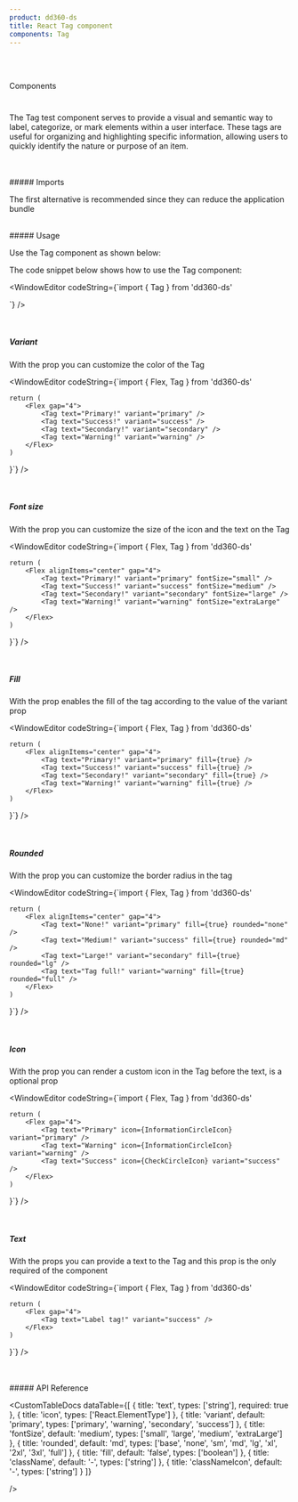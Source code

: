 ```yaml
---
product: dd360-ds
title: React Tag component
components: Tag
---
```


<br id='top' />
<br />

<Label>Components</Label>

# <HeaderDocCustom title="Tag" pathUrl="components-tag--tag" />

The Tag test component serves to provide a visual and semantic way to label, categorize, or mark elements within a user interface. These tags are useful for organizing and highlighting specific information, allowing users to quickly identify the nature or purpose of an item.

<br />
<br />
##### <span name="floating-nav">Imports</span>

The first alternative is recommended since they can reduce the application bundle

<WindowEditor codeString="import Tag from 'dd360-ds/Tag'" />
<WindowEditor codeString="import { Tag } from 'dd360-ds'" />

<br />
##### <span name="floating-nav">Usage</span>

Use the Tag component as shown below:

<Playground className="gap-y-2">
    <Tag text="Label tag" className="primary-tag-class" />
</Playground>

The code snippet below shows how to use the Tag component:

<WindowEditor
    codeString={`import { Tag } from 'dd360-ds'
  
<Tag text="Label tag" />`}
/>

<br />

##### <span name="floating-nav">Variant</span>

With the prop <TagDocs text='variant' /> you can customize the color of the Tag

<Playground className="gap-y-2">
    <Flex className="flex" gap="4">
        <Tag text="Primary!" variant="primary"  className="primary-tag-class" />
        <Tag text="Success!" variant="success" className="success-tag-class" />
        <Tag text="Secondary!" variant="secondary" className="secondary-tag-class" />
        <Tag text="Warning!" variant="warning" className="warning-tag-class" />
    </Flex>
</Playground>

<WindowEditor
    codeString={`import { Flex, Tag } from 'dd360-ds'

    return (
        <Flex gap="4">
            <Tag text="Primary!" variant="primary" />
            <Tag text="Success!" variant="success" />
            <Tag text="Secondary!" variant="secondary" />
            <Tag text="Warning!" variant="warning" />
        </Flex>
    )
}`} />

<br />

##### <span name="floating-nav">Font size</span>

With the prop <TagDocs text='fontSize' /> you can customize the size of the icon and the text on the Tag

<Playground className="gap-y-2">
    <Flex alignItems="center" gap="4">
        <Tag text="Primary!" variant="primary" fontSize="small" className="primary-tag-class" />
        <Tag text="Success!" variant="success" fontSize="medium" className="success-tag-class" />
        <Tag text="Secondary!" variant="secondary" fontSize="large" className="secondary-tag-class" />
        <Tag text="Warning!" variant="warning" fontSize="extraLarge" className="warning-tag-class" />
    </Flex>
</Playground>

<WindowEditor
    codeString={`import { Flex, Tag } from 'dd360-ds'

    return (
        <Flex alignItems="center" gap="4">
            <Tag text="Primary!" variant="primary" fontSize="small" />
            <Tag text="Success!" variant="success" fontSize="medium" />
            <Tag text="Secondary!" variant="secondary" fontSize="large" />
            <Tag text="Warning!" variant="warning" fontSize="extraLarge" />
        </Flex>
    )
}`} />

<br />

##### <span name="floating-nav">Fill</span>

With the prop <TagDocs text='fill' /> enables the fill of the tag according to the value of the variant prop

<Playground className="gap-y-2">
    <Flex alignItems="center" gap="4">
        <Tag text="Primary!" variant="primary" fill={true} className="primary-filled-tag-class" />
        <Tag text="Success!" variant="success" fill={true} className="success-filled-tag-class" />
        <Tag text="Secondary!" variant="secondary" fill={true} className="secondary-filled-tag-class" />
        <Tag text="Warning!" variant="warning" fill={true} className="warning-filled-tag-class" />
    </Flex>
</Playground>

<WindowEditor
    codeString={`import { Flex, Tag } from 'dd360-ds'

    return (
        <Flex alignItems="center" gap="4">
            <Tag text="Primary!" variant="primary" fill={true} />
            <Tag text="Success!" variant="success" fill={true} />
            <Tag text="Secondary!" variant="secondary" fill={true} />
            <Tag text="Warning!" variant="warning" fill={true} />
        </Flex>
    )
}`} />

<br />

##### <span name="floating-nav">Rounded</span>

With the prop <TagDocs text='rounded' /> you can customize the border radius in the tag

<Playground className="gap-y-2">
    <Flex alignItems="center" gap="4">
        <Tag text="None!" variant="primary" fill={true} rounded="none" className="primary-filled-tag-class" />
        <Tag text="Medium!" variant="success" fill={true} rounded="md" className="success-filled-tag-class" />
        <Tag text="Large!" variant="secondary" fill={true} rounded="lg" className="secondary-filled-tag-class" />
        <Tag text="Tag full!" variant="warning" fill={true} rounded="full" className="warning-filled-tag-class" />
    </Flex>
</Playground>

<WindowEditor
    codeString={`import { Flex, Tag } from 'dd360-ds'

    return (
        <Flex alignItems="center" gap="4">
            <Tag text="None!" variant="primary" fill={true} rounded="none" />
            <Tag text="Medium!" variant="success" fill={true} rounded="md" />
            <Tag text="Large!" variant="secondary" fill={true} rounded="lg" />
            <Tag text="Tag full!" variant="warning" fill={true} rounded="full" />
        </Flex>
    )
}`} />

<br />

##### <span name="floating-nav">Icon</span>

With the prop <TagDocs text='icon' /> you can render a custom icon in the Tag before the text, is a optional
prop

<Playground className="gap-y-2">
    <Flex gap="4">
        <TagCustom text="Primary" icon="info" variant="primary" className="primary-tag-class" />
        <TagCustom text="Warning" icon="warn" variant="warning" className="warning-tag-class" />
        <TagCustom text="Success" icon="check" variant="success" className="success-tag-class" />
    </Flex>
</Playground>

<WindowEditor
    codeString={`import { Flex, Tag } from 'dd360-ds'

    return (
        <Flex gap="4">
            <Tag text="Primary" icon={InformationCircleIcon} variant="primary" />
            <Tag text="Warning" icon={InformationCircleIcon} variant="warning" />
            <Tag text="Success" icon={CheckCircleIcon} variant="success" />
        </Flex>
    )
}`} />

<br />

##### <span name="floating-nav">Text</span>

With the props <TagDocs text='text' /> you can provide a text to the Tag and this prop is the only required
of the component

<Playground className="gap-y-2">
    <Flex gap="4">
        <Tag text="Label tag!" variant="success" className="success-tag-class"/>
    </Flex>
</Playground>

<WindowEditor
    codeString={`import { Flex, Tag } from 'dd360-ds'

    return (
        <Flex gap="4">
            <Tag text="Label tag!" variant="success" />
        </Flex>
    )
}`} />

<br />
<br />
##### <span name="floating-nav">API Reference</span>

<CustomTableDocs
    dataTable={[
        { title: 'text', types: ['string'], required: true },
        { title: 'icon', types: ['React.ElementType'] },
        { title: 'variant', default: 'primary', types: ['primary', 'warning', 'secondary', 'success'] },
        { title: 'fontSize', default: 'medium', types: ['small', 'large', 'medium', 'extraLarge'] },
        { title: 'rounded', default: 'md', types: ['base', 'none', 'sm', 'md', 'lg', 'xl', '2xl', '3xl', 'full'] },
        { title: 'fill', default: 'false', types: ['boolean'] },
        { title: 'className', default: '-', types: ['string'] },
        { title: 'classNameIcon', default: '-', types: ['string'] }
    ]}

/>

<AlertReactKnowledge />

<BackAndForwardController />